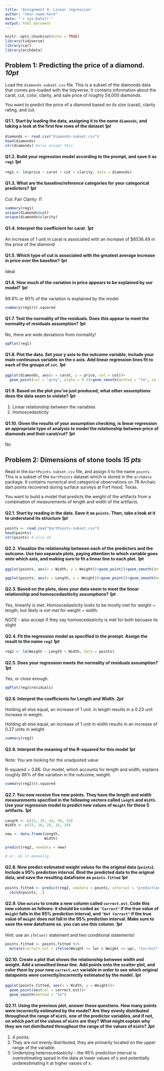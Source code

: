 ```yaml
---
title: 'Assignment 4: Linear regression'
author: "Your-name-here"
date: "`r Sys.Date()`"
output: html_document
---
```


```r
knitr::opts_chunk$set(echo = TRUE)
library(tidyverse)
library(car)
library(archdata)
```

## Problem 1: Predicting the price of a diamond. *10pt*

Load the `diamonds-subset.csv` file. This is a subset of the diamonds data that comes pre-loaded with the tidyverse. It contains information about the carat, cut, color, clarity, and sale price of roughly 54,000 diamonds.

You want to predict the price of a diamond based on its size (carat), clarity rating, and cut. 

#### Q1.1. Start by loading the data, assigning it to the name `diamonds`, and taking a look at the first few rows of the dataset *1pt*

```r
diamonds <- read.csv("diamonds-subset.csv")
head(diamonds)
str(diamonds) #also accept this
```

#### Q1.2. Build your regression model according to the prompt, and save it as `reg1` *1pt*

```r
reg1 <- lm(price ~ carat + cut + clarity, data = diamonds)
```

#### Q1.3. What are the baseline/reference categories for your categorical predictors? *1pt*

Cut: Fair
Clarity: I1

```r
summary(reg1)
unique(diamonds$cut)
unique(diamonds$clarity)


```

#### Q1.4. Interpret the coefficient for carat. *1pt*

An increase of 1 unit in carat is associated with an increase of $8536.49 in the price of the diamond


#### Q1.5. Which type of cut is associated with the greatest average increase in price over the baseline? *1pt*

Ideal


#### Q1.6. How much of the variation in price appears to be explained by our model? *1pt*

89.9% or 90% of the variation is explained by the model 

```r
summary(reg1)$r.squared
```


#### Q1.7. Test the normality of the residuals. Does this appear to meet the normality of residuals assumption? *1pt*

No, there are wide deviations from normality!

```r
qqPlot(reg1)

```


#### Q1.8. Plot the data. Set your y axis to the outcome variable, include your main continuous variable on the x axis. Add linear regression lines fit to each of the groups of `cut`.  *1pt*

```r
ggplot(diamonds, aes(x = carat, y = price, col = cut))+
  geom_point(col = "grey", alpha = 0.3)+geom_smooth(method = "lm", se = FALSE)

```


#### Q1.9. Based on the plot you've just produced, what other assumptions does the data seem to violate? *1pt*

1. Linear relationship between the variables
2. Homoscedasticity


#### Q1.10. Given the results of your assumption checking, is linear regression an appropriate type of analysis to model the relationship between price of diamonds and their carat/cut? *1pt*

No

## Problem 2: Dimensions of stone tools *15 pts*

Read in the `DartPoints-subset.csv` file, and assign it to the name `points`. This is a subset of the `DartPoints` dataset which is stored in the `archdata` package. It contains numerical and categorical observations on 78 Archaic dart points recovered during surface surveys at Fort Hood, Texas. 

You want to build a model that predicts the weight of the artifacts from a combination of measurements of length and width of the artifacts. 

#### Q2.1. Start by reading in the data. Save it as `points`. Then, take a look at it to understand its structure *1pt*

```r
points <- read.csv("DartPoints-subset.csv")
head(points)
str(points) # also ok
```

#### Q2.2. Visualize the relationship between each of the predictors and the outcome. Use two separate plots, paying attention to which variable goes onto which axis, and making sure to fit a linear line to each plot. *1pt*

```r
ggplot(points, aes(x = Width, y = Weight))+geom_point()+geom_smooth(method = "lm")

ggplot(points, aes(x = Length, y = Weight))+geom_point()+geom_smooth(method = "lm")

```

#### Q2.3. Based on the plots, does your data seem to meet the linear relationship and homoscedasiticity assumptions? *1pt*

Yes, linearity is met. Homoscedasticity looks to be mostly met for weight ~ length, but likely is not met for weight ~ width. 

*NOTE* - also accept if they say homoscedasticity is met for both becuase its slight 

#### Q2.4. Fit the regression model as specified in the prompt. Assign the result to the name `reg2` *1pt*

```r
reg2 <- lm(Weight ~ Length + Width, data = points)
```

#### Q2.5. Does your regression meets the normality of residuals assumption? *1pt*

Yes, or close enough.

```r
qqPlot(reg2$residuals)
```

#### Q2.6. Interpret the coefficients for Length and Width. *2pt*

Holding all else equal, an increase of 1 unit. in length results in a 0.23 unit increase in weight.

Holding all else equal, an increase of 1 unit in width results in an increase of 0.27 units in weight

```r
summary(reg2)
```

#### Q2.6. Interpret the meaning of the R-squared for this model *1pt*
Note: You are looking for the unadjusted value

R-squared = 0.86. Our model, which accounts for length and width, explains roughly 86% of the variation in the outcome, weight.

```r
summary(reg2)$r.squared
```


#### Q2.7. You now receive five new points. They have the length and width measurements specified in the following vectors called `Length` and `Width`. Use your regression model to predict new values of `Weight` for these 5 artifacts. *1pt*

```r
Length <- c(31, 35, 34, 50, 54)
Width <- c(15, 18, 20, 26, 28)

new <- data.frame(Length, 
                  Width)

predict(reg2, newdata = new)

# or, do it manually.

```

#### Q2.8. Now predict estimated weight values for the original data (`points`). Include a 95% prediction interval. Bind the predicted data to the original data, and save the resulting dataframe as `points.fitted` *1pt*

```r
points.fitted <- predict(reg2, newdata = points, interval = "prediction")%>% 
  cbind(points, .)

```

#### Q2.9. Use `mutate` to create a new column called `correct.est`. Code this new column as follows: it should be coded as `"Correct"` if the true value of `Weight` falls in the 95% prediction interval, and `"Not Correct"` if the true value of `Weight` does not fall in the 95% prediction interval. Make sure to save the new dataframe so. you can use this column. *1pt*
Hint: use an `ifelse()` statement and two conditional statements!

```r
points.fitted <- points.fitted %>% 
  mutate(correct.est = ifelse(Weight >= lwr & Weight <= upr, "Correct", "Not correct"))

```

#### Q2.10. Create a plot that shows the relationship between width and weight. Add a smoothed linear line. Add points onto the scatter plot, and color them by your new `correct.est` variable in order to see which original datapoints were correctly/incorrectly estimated by the model. *1pt*

```r
ggplot(points.fitted, aes(x = Width, y = Weight))+
  geom_point(aes(col = correct.est))+
  geom_smooth(method = "lm")

```

#### Q2.11. Using the previous plot, answer these questions. How many points were incorrectly estimated by the model? Are they evenly distributed throughout the range of `Width`, one of the predictor variables, and if not, on which part of the values of `Width` are they? What might explain why they are not distributed throughout the range of the values of `Width`? *3pt*

1. 4 points
2. They are not evenly distributed, they are primarily located on the upper range of the variable. 
3. Underlying heteroscedasticity - the 95% prediction interval is overestimating spead in the data at lower values of x and potentially underestimating it at higher values of x. 


